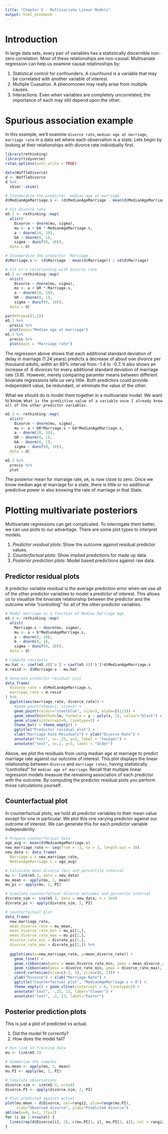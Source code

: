 ```yaml
---
title: "Chapter 5 - Multivariate Linear Models"
output: html_notebook
---
```


# Introduction

In large data sets, every pair of variables has a statistically discernible non-zero correlation. Most of these relationships are non-causal. Multivariate regression can help us examine causal relatinoships by:

1. Statistical control for confounders. A counfound is a variable that may be correlated with another variable of interest.
2. Multiple Cuasation. A phenomonen may really arise from multiple causes.
3. Interactions. Even when variables are completely uncorrelated, the importance of each may still depend upon the other.

# Spurious association example

In this example, we'll examine `divorce rate`, `median age at marriage`, `marriage rate` in a data set where each observation is a state. Lets begin by looking at their relationships with divorce rate individually first.
```r
library(rethinking)
library(tidyverse)
rstan_options(auto_write = TRUE)

data(WaffleDivorce)
d <- WaffleDivorce
d %>% 
  skimr::skim()
```



```r
# Standardize the predictor `median age at marriage`
d$MedianAgeMarriage.s <- (d$MedianAgeMarriage - mean(d$MedianAgeMarriage)) / sd(d$MedianAgeMarriage)

# Fit divorce rate 
m5.1 <- rethinking::map(
  alist(
    Divorce ~ dnorm(mu, sigma),
    mu <- a + bA * MedianAgeMarriage.s,
    a ~ dnorm(10, 10),
    bA ~ dnorm(0, 1),
    sigma ~ dunif(0, 10)), 
  data = d)

# Standardize the predictor `Marriage`
d$Marriage.s <- (d$Marriage - mean(d$Marriage)) / sd(d$Marriage)

# Fit it's relationship with divorce rate
m5.2 <- rethinking::map(
  alist(
    Divorce ~ dnorm(mu, sigma),
    mu <- a + bR * Marriage.s,
    a ~ dnorm(10, 10),
    bR ~ dnorm(0, 1),
    sigma ~ dunif(0, 10)),
  data = d)

par(mfrow=c(1,2)) 
m5.1 %>% 
  precis %>% 
  plot(main="Median age at marriage")
m5.2 %>% 
  precis %>% 
  plot(main = "Marriage rate")
```

The regression above shows that each additional standard deviation of delay in marriage (1.24 years) predicts a decrease of about one divorce per thousand adults, withh an 89% interval from -1.4 to -0.7. It also shows an increase of .6 divorces for every additional standard deviation of marriage rate (3.8). However, merely comparing paramter means between different bivariate regressions tells us very little. Both predictors could provide independent value, be redundant, or eliminate the value of the other. 

What we should do is model them together in a multivariate model. We want to know, `What is the predictive value of a variable once I already know all of the other predictor variables.`

```r
m5.3 <- rethinking::map(
  alist(
    Divorce ~ dnorm(mu, sigma),
    mu <- a + bR*Marriage.s + bA*MedianAgeMarriage.s,
    a ~ dnorm(10, 10),
    bR ~ dnorm(0, 1),
    bA ~ dnorm(0, 1),
    sigma ~ dunif(0, 10)),
  data = d)

m5.3 %>% 
  precis %>% 
  plot
```

The posterior mean for marraige rate, `bR`, is now close to zero. Once we know median age at marriage for a state, there is little or no additional predictive power in also knowing the rate of marriage in that State.

# Plotting multivariate posteriors

Multivariate regressions can get complicated. To interrogate them better, we can use plots to our advantage. There are some plot types to interpret models.

1. _Predictor residual plots_: Show the outcome against residual predictor values.
2. _Counterfactual plots_: Show implied predictions for made up data.
3. _Posterior prediction plots_: Model based predictions against raw data.

## Predictor residual plots

A predictor variable residual is the average prediction error when we use all of the other predictor variables to model a predictor of interest. This allows us to visualize the bivariate relationship between the predictor and the outcome while "controlling" for all of the other predictor variables.

```r
# Model marriage as a function of Median Marriage Age
m5.4 <- rethinking::map(
  alist(
    Marriage.s ~ dnorm(mu, sigma),
    mu <- a + b*MedianAgeMarriage.s,
    a ~ dnorm(0, 10),
    b ~ dnorm(0, 1),
    sigma ~ dunif(0, 10)),
  data = d)

# Compute residuals
mu.hat <- coef(m5.4)['a'] + coef(m5.4)['b']*d$MedianAgeMarriage.s
m.resid <- d$Marriage.s - mu.hat

# Generate predictor residual plot
data_frame(
  divorce_rate = d$MedianAgeMarriage.s,
  marriage_rate = m.resid
) %>% 
  ggplot(aes(marriage_rate, divorce_rate)) +
    #geom_point(shape=1, size=3) +
    geom_point(colour="steelblue", size=3, alpha=I(1/3)) +
    geom_smooth(method=lm, formula = y ~ poly(x, 1), colour="black") +
    geom_vline(xintercept=0, linetype=2) +
    theme_bw() + theme_empty() +
    ggtitle("Predictor residual plot") +
    xlab("Marriage Rate Residuals") + ylab("Divorce Rate") + 
    annotate("text", x=-.25, y=3, label = "Younger") +
    annotate("text", x=.2, y=3, label = "Older")

```

Above, we plot the residuals from using median age at marriage to predict marriage rate against our outcome of interest. This plot displays the linear relationship between `divorce` and `marriage rates`, having statistically "controlled" for `median age of marriage`. Recall that multiple linear regression models measure the remaining association of each predictor with the outcome. By computing the predictor residual plots you perform those calculations yourself. 

## Counterfactual plot

In counterfactual plots, we hold all predictor variables to their mean value except for one in particular. We plot this one varying predictor against our outcome of interest. We can generate this for each predictor variable independently.

```r
# Prepare counterfactual data
age_avg <- mean(d$MedianAgeMarriage.s)
new_marriage_rate <- seq(from = -3, to = 3, length.out = 30)
new_data <- data_frame(
  Marriage.s = new_marriage_rate,
  MedianAgeMarriage.s = age_avg)

# Calculate mean divorce (mu) and percentile interval
mu <- link(m5.3, data = new_data)
mu_mean <- apply(mu, 2, mean)
mu_pi <- apply(mu, 2, PI)

# Simulate counterfactual divorce outcomes and percentie interval
divrate_sim <- sim(m5.3, data = new_data, n = 1e4)
divrate_pi <- apply(divrate_sim, 2, PI)

# counterfactual plot
data_frame(
  new_marriage_rate,
  mean_divorce_rate = mu_mean,
  mean_divorce_rate_min = mu_pi[1,],
  mean_divorce_rate_max = mu_pi[2,],
  divorce_rate_min = divrate_pi[1,],
  divorce_rate_max = divrate_pi[2,]) %>% 
  
  ggplot(aes(x=new_marriage_rate, y=mean_divorce_rate)) +
    geom_line() +
    geom_ribbon(aes(ymin = mean_divorce_rate_min, ymax = mean_divorce_rate_max), alpha = I(1/5)) +
    geom_ribbon(aes(ymin = divorce_rate_min, ymax = divorce_rate_max), alpha = I(1/5)) +
    coord_cartesian(xlim=c(-2, 3), ylim=c(6, 13)) +
    ylab("Divorce") + xlab("Marriage Rate") +
    ggtitle("Counterfactual plot", "MedianAgeMarriage.s = 0") +
    theme_empty() + geom_vline(xintercept = 0, linetype=2) +
    annotate("text", -.25, 13, label="Slower") +
    annotate("text", .3, 13, label="Faster")
```

## Posterior prediction plots

This is just a plot of predicted vs actual.

1. Did the model fit correctly?
2. How does the model fail?

```r
# Run link on training data
mu <- link(m5.3)

# Summarize the samples
mu.mean <- apply(mu, 2, mean)
mu.PI <- apply(mu, 2, PI)

# Simulate observations
divorce.sim <- sim(m5.3, n=1e4)
divorce.PI <- apply(divorce.sim, 2, PI)

# Plot predicted against actual
plot(mu.mean ~ d$Divorce, col=rangi2, ylim=range(mu.PI),
     xlab="Observed divorce", ylab="Predicted divorce")
abline(a=0, b=1, lty=2)
for (i in 1:nrow(d)) {
  lines(rep(d$Divorce[i], 2), c(mu.PI[1, i], mu.PI[2, i]), col = rangi2)
}
```






















